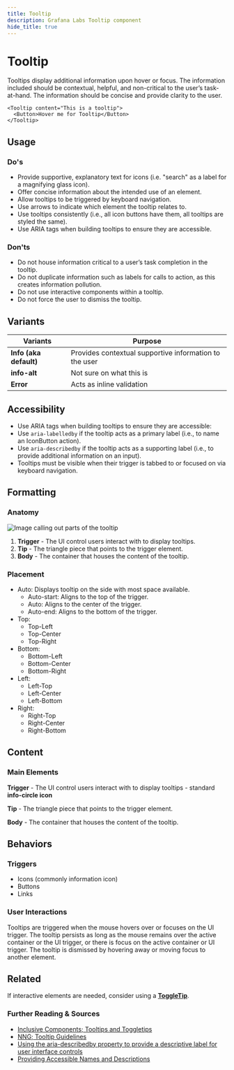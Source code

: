 ```yaml
---
title: Tooltip
description: Grafana Labs Tooltip component
hide_title: true
---
```


# Tooltip <Badge text='ready' color='green'></Badge> <StorybookLink path='/story/overlays-tooltip--basic' />

Tooltips display additional information upon hover or focus. The information included should be contextual, helpful, and non-critical to the user’s task-at-hand. The information should be concise and provide clarity to the user.

```tsx live
<Tooltip content="This is a tooltip">
  <Button>Hover me for Tooltip</Button>
</Tooltip>
```

## Usage

### Do's

- Provide supportive, explanatory text for icons (i.e. "search" as a label for a magnifying glass icon).
- Offer concise information about the intended use of an element.
- Allow tooltips to be triggered by keyboard navigation.
- Use arrows to indicate which element the tooltip relates to.
- Use tooltips consistently (i.e., all icon buttons have them, all tooltips are styled the same).
- Use ARIA tags when building tooltips to ensure they are accessible.

### Don'ts

- Do not house information critical to a user’s task completion in the tooltip.
- Do not duplicate information such as labels for calls to action, as this creates information pollution.
- Do not use interactive components within a tooltip.
- Do not force the user to dismiss the tooltip.

## Variants

| Variants               | Purpose                                                |
| ---------------------- | ------------------------------------------------------ |
| **Info (aka default)** | Provides contextual supportive information to the user |
| **info-alt**           | Not sure on what this is                               |
| **Error**              | Acts as inline validation                              |

## Accessibility

- Use ARIA tags when building tooltips to ensure they are accessible:
- Use `aria-labelledby` if the tooltip acts as a primary label (i.e., to name an IconButton action).
- Use `aria-describedby` if the tooltip acts as a supporting label (i.e., to provide additional information on an input).
- Tooltips must be visible when their trigger is tabbed to or focused on via keyboard navigation.

## Formatting

### Anatomy

![Image calling out parts of the tooltip](/img/tooltip.anatomy.png 'Image calling out parts of the tooltip')

1. **Trigger** - The UI control users interact with to display tooltips.
2. **Tip** - The triangle piece that points to the trigger element.
3. **Body** - The container that houses the content of the tooltip.

### Placement

- Auto: Displays tooltip on the side with most space available.
  - Auto-start: Aligns to the top of the trigger.
  - Auto: Aligns to the center of the trigger.
  - Auto-end: Aligns to the bottom of the trigger.
- Top:
  - Top-Left
  - Top-Center
  - Top-Right
- Bottom:
  - Bottom-Left
  - Bottom-Center
  - Bottom-Right
- Left:
  - Left-Top
  - Left-Center
  - Left-Bottom
- Right:
  - Right-Top
  - Right-Center
  - Right-Bottom

## Content

### Main Elements

**Trigger** - The UI control users interact with to display tooltips - standard **info-circle icon**

**Tip** - The triangle piece that points to the trigger element.

**Body** - The container that houses the content of the tooltip.

## Behaviors

### Triggers

- Icons (commonly information icon)
- Buttons
- Links

### User Interactions

Tooltips are triggered when the mouse hovers over or focuses on the UI trigger. The tooltip persists as long as the mouse remains over the active container or the UI trigger, or there is focus on the active container or UI trigger. The tooltip is dismissed by hovering away or moving focus to another element.

## Related

If interactive elements are needed, consider using a **[ToggleTip](/Components/toggletip)**.

### Further Reading & Sources

- [Inclusive Components; Tooltips and Toggletips](https://inclusive-components.design/tooltips-toggletips/)
- [NNG; Tooltip Guidelines](https://www.nngroup.com/articles/tooltip-guidelines/)
- [Using the aria-describedby property to provide a descriptive label for user interface controls](https://www.w3.org/WAI/WCAG21/Techniques/aria/ARIA1)
- [Providing Accessible Names and Descriptions](https://www.w3.org/WAI/ARIA/apg/practices/names-and-descriptions/)

<ComponentEmbed path="/story/overlays-tooltip--basic" />
